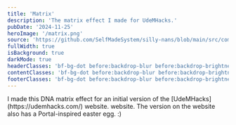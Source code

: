 ```yaml
---
title: 'Matrix'
description: 'The matrix effect I made for UdeMHacks.'
pubDate: '2024-11-25'
heroImage: '/matrix.png'
source: 'https://github.com/SelfMadeSystem/silly-nans/blob/main/src/components/Matrix.tsx'
fullWidth: true
isBackground: true
darkMode: true
headerClasses: 'bf-bg-dot before:backdrop-blur before:backdrop-brightness-[4] before:animate-backdrop-hue-rotate before:fade-b'
contentClasses: 'bf-bg-dot before:backdrop-blur before:backdrop-brightness-[4] before:animate-backdrop-hue-rotate before:fade-y'
footerClasses: 'bf-bg-dot before:backdrop-blur before:backdrop-brightness-[4] before:animate-backdrop-hue-rotate before:fade-t-xl'
---
```



<div class="mx-auto w-fit max-w-xl rounded-xl p-4 text-white bf-bg-dot before:backdrop-blur before:backdrop-brightness-[4] before:animate-backdrop-hue-rotate before:fade-y">
  I made this DNA matrix effect for an initial version of the [UdeMHacks](https://udemhacks.com/) website. website. The
  version on the website also has a Portal-inspired easter egg. :)
</div>

<div class="absolute inset-0 -z-10 bg-black">
  <Matrix client:load />
</div>
